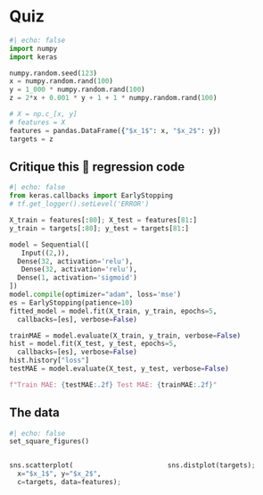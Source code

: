 
# Quiz {visibility="uncounted"}

```python
#| echo: false
import numpy
import keras

numpy.random.seed(123)
x = numpy.random.rand(100)
y = 1_000 * numpy.random.rand(100)
z = 2*x + 0.001 * y + 1 + 1 * numpy.random.rand(100)

# X = np.c_[x, y]
# features = X
features = pandas.DataFrame({"$x_1$": x, "$x_2$": y})
targets = z
```

## Critique this 💩 regression code

```python
#| echo: false
from keras.callbacks import EarlyStopping
# tf.get_logger().setLevel('ERROR')
```

```python
X_train = features[:80]; X_test = features[81:]
y_train = targets[:80]; y_test = targets[81:]
```
```python
model = Sequential([
   Input((2,)),
  Dense(32, activation='relu'),
   Dense(32, activation='relu'),
  Dense(1, activation='sigmoid')
])
model.compile(optimizer="adam", loss='mse')
es = EarlyStopping(patience=10)
fitted_model = model.fit(X_train, y_train, epochs=5,
  callbacks=[es], verbose=False)
```
```python
trainMAE = model.evaluate(X_train, y_train, verbose=False)
hist = model.fit(X_test, y_test, epochs=5,
  callbacks=[es], verbose=False)
hist.history["loss"]
testMAE = model.evaluate(X_test, y_test, verbose=False)
```

```python
f"Train MAE: {testMAE:.2f} Test MAE: {trainMAE:.2f}"
```

## The data

```python
#| echo: false
set_square_figures()
```

::: columns
::: column
```python
sns.scatterplot(
  x="$x_1$", y="$x_2$",
  c=targets, data=features);
```
:::
::: column
```python
sns.distplot(targets);
```

:::
:::
